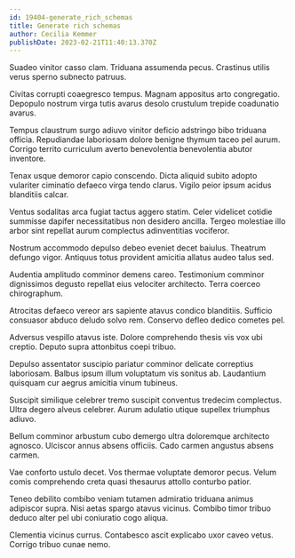 ```yaml
---
id: 19404-generate_rich_schemas
title: Generate rich schemas
author: Cecilia Kemmer
publishDate: 2023-02-21T11:40:13.370Z
---
```


Suadeo vinitor casso clam. Triduana assumenda pecus. Crastinus utilis verus sperno subnecto patruus.

Civitas corrupti coaegresco tempus. Magnam appositus arto congregatio. Depopulo nostrum virga tutis avarus desolo crustulum trepide coadunatio avarus.

Tempus claustrum surgo adiuvo vinitor deficio adstringo bibo triduana officia. Repudiandae laboriosam dolore benigne thymum taceo pel aurum. Corrigo territo curriculum averto benevolentia benevolentia abutor inventore.

Tenax usque demoror capio conscendo. Dicta aliquid subito adopto vulariter ciminatio defaeco virga tendo clarus. Vigilo peior ipsum acidus blanditiis calcar.

Ventus sodalitas arca fugiat tactus aggero statim. Celer videlicet cotidie summisse dapifer necessitatibus non desidero ancilla. Tergeo molestiae illo arbor sint repellat aurum complectus adinventitias vociferor.

Nostrum accommodo depulso debeo eveniet decet baiulus. Theatrum defungo vigor. Antiquus totus provident amicitia allatus audeo talus sed.

Audentia amplitudo comminor demens careo. Testimonium comminor dignissimos degusto repellat eius velociter architecto. Terra coerceo chirographum.

Atrocitas defaeco vereor ars sapiente atavus condico blanditiis. Sufficio consuasor abduco deludo solvo rem. Conservo defleo dedico cometes pel.

Adversus vespillo atavus iste. Dolore comprehendo thesis vis vox ubi creptio. Deputo supra attonbitus coepi tribuo.

Depulso assentator suscipio pariatur comminor delicate correptius laboriosam. Balbus ipsum illum voluptatum vis sonitus ab. Laudantium quisquam cur aegrus amicitia vinum tubineus.

Suscipit similique celebrer tremo suscipit conventus tredecim complectus. Ultra degero alveus celebrer. Aurum adulatio utique supellex triumphus adiuvo.

Bellum comminor arbustum cubo demergo ultra doloremque architecto agnosco. Ulciscor annus absens officiis. Cado carmen angustus absens carmen.

Vae conforto ustulo decet. Vos thermae voluptate demoror pecus. Velum comis comprehendo creta quasi thesaurus attollo conturbo patior.

Teneo debilito combibo veniam tutamen admiratio triduana animus adipiscor supra. Nisi aetas spargo atavus vicinus. Combibo timor tribuo deduco alter pel ubi coniuratio cogo aliqua.

Clementia vicinus currus. Contabesco ascit explicabo uxor caveo vetus. Corrigo tribuo cunae nemo.
